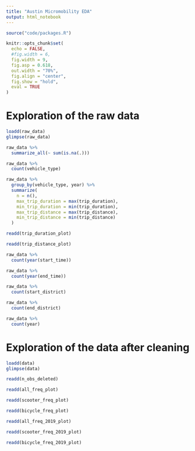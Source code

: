 ```yaml
---
title: "Austin Micromobility EDA"
output: html_notebook
---
```


```r
source("code/packages.R")

knitr::opts_chunk$set(
  echo = FALSE,
  #fig.width = 6,
  fig.width = 9,
  fig.asp = 0.618,
  out.width = "70%",
  fig.align = "center",
  fig.show = "hold",
  eval = TRUE
)
```

# Exploration of the raw data

```r
loadd(raw_data)
glimpse(raw_data)
```

```r
raw_data %>%
  summarize_all(~ sum(is.na(.)))
```

```r
raw_data %>%
  count(vehicle_type)
```

```r
raw_data %>%
  group_by(vehicle_type, year) %>%
  summarize(
    n = n(),
    max_trip_duration = max(trip_duration),
    min_trip_duration = min(trip_duration),
    max_trip_distance = max(trip_distance),
    min_trip_distance = min(trip_distance)
  )
```

```r
readd(trip_duration_plot)
```

```r
readd(trip_distance_plot)
```

```r
raw_data %>%
  count(year(start_time))
```

```r
raw_data %>%
  count(year(end_time))
```

```r
raw_data %>%
  count(start_district)
```

```r
raw_data %>%
  count(end_district)
```

```r
raw_data %>%
  count(year)
```

# Exploration of the data after cleaning

```r
loadd(data)
glimpse(data)
```

```r
readd(n_obs_deleted)
```

```r
readd(all_freq_plot)
```

```r
readd(scooter_freq_plot)
```

```r
readd(bicycle_freq_plot)
```

```r
readd(all_freq_2019_plot)
```

```r
readd(scooter_freq_2019_plot)
```

```r
readd(bicycle_freq_2019_plot)
```
